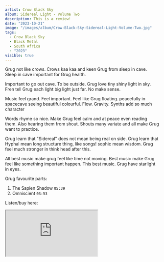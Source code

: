 ```yaml
---
artist: Crow Black Sky
album: Sidereal Light - Volume Two
description: This is a review!
date: "2023-10-21"
image: "/images/album/Crow-Black-Sky-Sidereal-Light-Volume-Two.jpg"
tags:
  - Crow Black Sky
  - Black Metal
  - South Africa
  - "2023"
visible: true
---
```


Grug not like crows. Crows kaa kaa and keen Grug from sleep in cave. Sleep in cave important for Grug health.

Important to go out cave. To be outside. Grug love tiny shiny light in sky. Fren tell Grug each light big light just far. No make sense.

Music feel grand. Feel important. Feel like Grug floating. peacefully in spacecave seeing beautiful colourful. Flow. Gravity. Synths add so much character

Words rhyme so nice. Make Grug feel calm and at peace even reading them. Also hearing them from shout. Shouts many variate and all make Grug want to practice.

Grug learn that "Sidereal" does not mean being real on side. Grug learn that Hyphal mean long structure thing, like songs! sophic mean wisdom. Grug feel much stronger in think head after this.

All best music make grug feel like time not moving. Best music make Grug feel like something important happen. This best music. Grug have starlight in eyes.

Grug favourite parts:

1. The Sapien Shadow `05:39`
2. Omniscient `03:53`

Listen/buy here:

<iframe
  style={{ border: "0", width: "350px", height: "588px" }}
  src="https://bandcamp.com/EmbeddedPlayer/album=1193116331/size=large/bgcol=ffffff/linkcol=0687f5/transparent=true/"
  seamless>
  <a href="https://music.crowblacksky.com/album/sidereal-light-vol-two">
    Sidereal Light, Vol. Two by Crow Black Sky
  </a>
</iframe>
